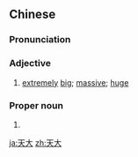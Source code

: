 ==Chinese==
{{zh-forms}}

===Pronunciation===
{{zh-pron
|m=tiāndà
|c=tin1 daai6
|h=pfs=thiên-thai
|mn=thiⁿ-tōa
|cat=a,pn
}}

===Adjective===
{{zh-adj}}

# {{lb|zh|attributive}} [[extremely]] [[big]]; [[massive]]; [[huge]]
#: {{zh-x|昨天 發生 了 一 件 天大 的 事 ， 震驚 了 全世界。|Something '''huge''' happened yesterday that shocked the world.}}

===Proper noun===
{{zh-proper noun}}

# {{zh-abbrev|[[天津]][[大學]]|{{w|Tianjin University}}}}

[[ja:天大]]
[[zh:天大]]